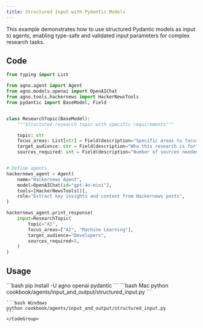 ```yaml
---
title: Structured Input with Pydantic Models
---
```


This example demonstrates how to use structured Pydantic models as input to agents, enabling type-safe and validated input parameters for complex research tasks.

## Code

```python cookbook/agents/input_and_output/structured_input.py
from typing import List

from agno.agent import Agent
from agno.models.openai import OpenAIChat
from agno.tools.hackernews import HackerNewsTools
from pydantic import BaseModel, Field


class ResearchTopic(BaseModel):
    """Structured research topic with specific requirements"""

    topic: str
    focus_areas: List[str] = Field(description="Specific areas to focus on")
    target_audience: str = Field(description="Who this research is for")
    sources_required: int = Field(description="Number of sources needed", default=5)


# Define agents
hackernews_agent = Agent(
    name="Hackernews Agent",
    model=OpenAIChat(id="gpt-4o-mini"),
    tools=[HackerNewsTools()],
    role="Extract key insights and content from Hackernews posts",
)

hackernews_agent.print_response(
    input=ResearchTopic(
        topic="AI",
        focus_areas=["AI", "Machine Learning"],
        target_audience="Developers",
        sources_required=5,
    )
)
```

## Usage

<Steps>
  <Snippet file="create-venv-step.mdx" />

  <Step title="Install libraries">
    ```bash
    pip install -U agno openai pydantic
    ```
  </Step>

  <Step title="Run Agent">
    <CodeGroup>
    ```bash Mac
    python cookbook/agents/input_and_output/structured_input.py
    ```
    
    ```bash Windows
    python cookbook/agents/input_and_output/structured_input.py
    ```
    </CodeGroup>
  </Step>
</Steps>